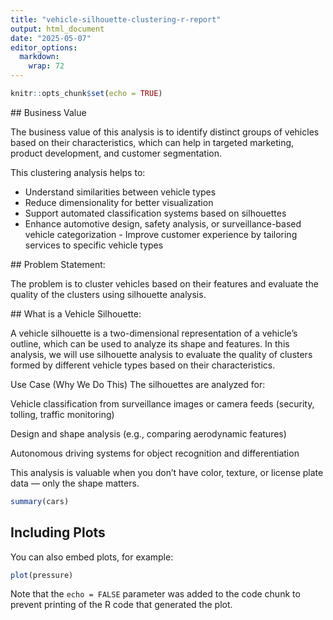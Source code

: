 ```yaml
---
title: "vehicle-silhouette-clustering-r-report"
output: html_document
date: "2025-05-07"
editor_options: 
  markdown: 
    wrap: 72
---
```


```r
knitr::opts_chunk$set(echo = TRUE)
```

\## Business Value

The business value of this analysis is to identify distinct groups of
vehicles based on their characteristics, which can help in targeted
marketing, product development, and customer segmentation.

This clustering analysis helps to:

-   Understand similarities between vehicle types
-   Reduce dimensionality for better visualization
-   Support automated classification systems based on silhouettes
-   Enhance automotive design, safety analysis, or surveillance-based
    vehicle categorization - Improve customer experience by tailoring
    services to specific vehicle types

\## Problem Statement:

The problem is to cluster vehicles based on their features and evaluate
the quality of the clusters using silhouette analysis.

\## What is a Vehicle Silhouette:

A vehicle silhouette is a two-dimensional representation of a vehicle's
outline, which can be used to analyze its shape and features. In this
analysis, we will use silhouette analysis to evaluate the quality of
clusters formed by different vehicle types based on their
characteristics.

Use Case (Why We Do This)
The silhouettes are analyzed for:

Vehicle classification from surveillance images or camera feeds (security, tolling, traffic monitoring)

Design and shape analysis (e.g., comparing aerodynamic features)

Autonomous driving systems for object recognition and differentiation

This analysis is valuable when you don’t have color, texture, or license plate data — only the shape matters.

```r
summary(cars)
```

## Including Plots

You can also embed plots, for example:

```r
plot(pressure)
```

Note that the `echo = FALSE` parameter was added to the code chunk to
prevent printing of the R code that generated the plot.
